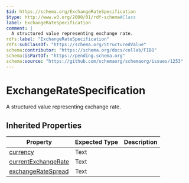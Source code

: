 ```yaml
---
$id: https://schema.org/ExchangeRateSpecification
$type: http://www.w3.org/2000/01/rdf-schema#Class
label: ExchangeRateSpecification
comment: |
  A structured value representing exchange rate.
rdfs:label: "ExchangeRateSpecification"
rdfs:subClassOf: "https://schema.org/StructuredValue"
schema:contributor: "https://schema.org/docs/collab/FIBO"
schema:isPartOf: "https://pending.schema.org"
schema:source: "https://github.com/schemaorg/schemaorg/issues/1253"
---
```


# ExchangeRateSpecification

A structured value representing exchange rate.

## Inherited Properties

| Property | Expected Type | Description |
| --- | --- | --- |
| [currency](https://schema.org/currency) | Text |  |
| [currentExchangeRate](https://schema.org/currentExchangeRate) | Text |  |
| [exchangeRateSpread](https://schema.org/exchangeRateSpread) | Text |  |
